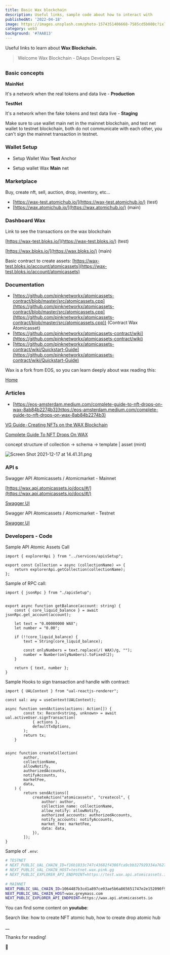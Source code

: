 ```yaml
---
title: Basic Wax blockchain
description: Useful links, sample code about how to interact with 
publishedAt: '2022-04-18'
image: https://images.unsplash.com/photo-1574351406668-7585cd5b080c?ixlib=rb-1.2.1&ixid=MnwxMjA3fDB8MHxwaG90by1wYWdlfHx8fGVufDB8fHx8&auto=format&fit=crop&w=1170&q=80
category: web3
background: '#7AAB13'
---
```


Useful links to learn about **Wax Blockchain.**

> Welcome Wax Blockchain - DAaps Developers 💻

### Basic concepts

**MainNet**

 It's a network when the real tokens and data live - **Production**

**TestNet**

It's a network when the fake tokens and test data live - **Staging** 

Make sure to use wallet main net in the mainnet blockchain, and test net wallet to testnet blockchain, both do not communicate with each other, you can't sign the mainnet transaction in testnet.

### Wallet Setup

- Setup  Wallet Wax **Test** Anchor


- Setup wallet Wax **Main** net

[](https://all-access.wax.io/signup)

### **Marketplace**

Buy, create nft, sell, auction, drop, inventory, etc...

- [https://wax-test.atomichub.io/](https://wax-test.atomichub.io/) (test)
- [https://wax.atomichub.io/](https://wax.atomichub.io/) (main)

### **Dashboard Wax**

Link to see the transactions on the wax blockchain

[https://wax-test.bloks.io/](https://wax-test.bloks.io/) (test)

[https://wax.bloks.io/](https://wax.bloks.io/) (main)

Basic contract to create assets: [https://wax-test.bloks.io/account/atomicassets](https://wax-test.bloks.io/account/atomicassets)

### Documentation

- [https://github.com/pinknetworkx/atomicassets-contract/blob/master/src/atomicassets.cpp](https://github.com/pinknetworkx/atomicassets-contract/blob/master/src/atomicassets.cpp](https://github.com/pinknetworkx/atomicassets-contract/blob/master/src/atomicassets.cpp)) (Contract Wax Atomicasset)
- [https://github.com/pinknetworkx/atomicassets-contract/wiki](https://github.com/pinknetworkx/atomicassets-contract/wiki)
- [https://github.com/pinknetworkx/atomicassets-contract/wiki/Quickstart-Guide](https://github.com/pinknetworkx/atomicassets-contract/wiki/Quickstart-Guide)

Wax is a fork from EOS, so you can learn deeply about wax reading this:

[Home](https://eos.io/)

### Articles

- [https://eos-amsterdam.medium.com/complete-guide-to-nft-drops-on-wax-8ab84b2274b3](https://eos-amsterdam.medium.com/complete-guide-to-nft-drops-on-wax-8ab84b2274b3)

[VG Guide - Creating NFTs on the WAX Blockchain](https://www.publish0x.com/virtugrana/vg-guide-creating-nfts-on-the-wax-blockchain-xwqpqjw)

[Complete Guide To NFT Drops On WAX](https://eos-amsterdam.medium.com/complete-guide-to-nft-drops-on-wax-8ab84b2274b3)

concept structure of  collection → schema → template | asset (mint)

![Screen Shot 2021-12-17 at 14.41.31.png](https://s3-us-west-2.amazonaws.com/secure.notion-static.com/6ee34b44-f357-4cfb-a667-9f958baa250e/Screen_Shot_2021-12-17_at_14.41.31.png)

### API s

Swagger API Atomicassets / Atomicmarket - Mainnet

[https://wax.api.atomicassets.io/docs/#/](https://wax.api.atomicassets.io/docs/#/)

[Swagger UI](https://wax.api.atomicassets.io/docs/#/)

Swagger API Atomicassets / Atomicmarket - Testnet

[Swagger UI](https://test.wax.api.atomicassets.io/docs/)

### **Developers - Code**


Sample API Atomic Assets Call
```
import { explorerApi } from "../services/apisSetup";

export const Collection = async (collectionName) => {
	return explorerApi.getCollection(collectionName);
};
```

Sample of RPC call:

```
import { jsonRpc } from "./apisSetup";


export async function getBalance(account: string) {
	const { core_liquid_balance } = await jsonRpc.get_account(account);

	let text = "0.00000000 WAX";
	let number = "0.00";

	if (!!core_liquid_balance) {
		text = String(core_liquid_balance);

		const onlyNumbers = text.replace(/( WAX)/g, "");
		number = Number(onlyNumbers).toFixed(2);
	}

	return { text, number };
}
```

Sample Hooks to sign transaction and handle with contract:

```
import { UALContext } from "ual-reactjs-renderer";

const ual: any = useContext(UALContext);

async function sendActions(actions: Action[]) {
		const tx: Record<string, unknown> = await ual.activeUser.signTransaction(
			{ actions },
			defaultTxOptions,
		);
		return tx;
	}


async function createCollection(
		author,
		collectionName,
		allowNotify,
		authorizedAccounts,
		notifyAccounts,
		marketFee,
		data,
	) {
		return sendActions([
			createAction("atomicassets", "createcol", {
				author: author,
				collection_name: collectionName,
				allow_notify: allowNotify,
				authorized_accounts: authorizedAccounts,
				notify_accounts: notifyAccounts,
				market_fee: marketFee,
				data: data,
			}),
		]);
}
```

Sample of `.env`:

```bash
# TESTNET
# NEXT_PUBLIC_UAL_CHAIN_ID=f16b1833c747c43682f4386fca9cbb327929334a762755ebec17f6f23c9b8a12
# NEXT_PUBLIC_UAL_CHAIN_HOST=testnet.wax.pink.gg
# NEXT_PUBLIC_EXPLORER_API_ENDPOINT=https://test.wax.api.atomicassets.io
 
# MAINNET
NEXT_PUBLIC_UAL_CHAIN_ID=1064487b3cd1a897ce03ae5b6a865651747e2e152090f99c1d19d44e01aea5a4
NEXT_PUBLIC_UAL_CHAIN_HOST=wax.greymass.com
NEXT_PUBLIC_EXPLORER_API_ENDPOINT=https://wax.api.atomicassets.io
```

You can find some content on **youtube**:

Search like: how to create NFT atomic hub, how to create drop atomic hub

__

Thanks for reading!

🚀